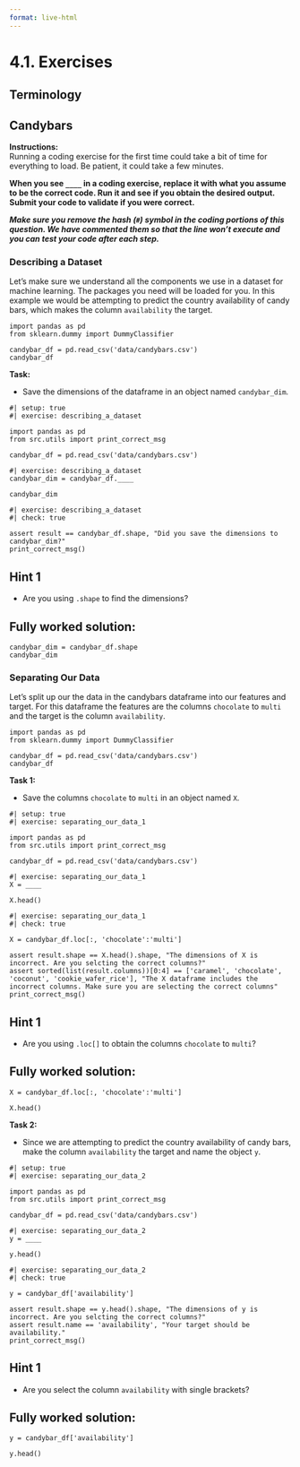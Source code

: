 ```yaml
---
format: live-html
---
```


<script src='../../src/quiz.js'></script>  

# 4.1. Exercises

## Terminology

<div id='mcq1'></div> 
<script>
    generateQuiz(
        'mcq1', 
        'Terminology: Target', 
        'Which is a synonym for <code>targets</code>?', 
        { 
        'Predictors': 'Not quite. You may want to have a read through of the definitions in this section.',
        'Records': 'Not quite. You may want to have a read through of the definitions in this section.',
        'Outputs': '',
        'Independent variables': 'Not quite. You may want to have a read through of the definitions in this section.'
        },
        'Outputs',
    );
</script>

<div id='mcq2'></div> 
<script>
    generateQuiz(
        'mcq2', 
        'Terminology: Feature', 
        'Which is a synonym for <code>feature</code>?', 
        { 
        'Testers': 'This, unfortunately, is not in the Machine learning vocabulary.',
        'Input': 'Input is a synonym for features! Well done.',
        'Examples': 'You may want to have a read through of the definitions in this section.',
        'Row': 'You may want to have a read through of the definitions in this section.'
        },
        'Input',
    );
</script>

## Candybars

**Instructions:**    
Running a coding exercise for the first time could take a bit of time for everything to load.  Be patient, it could take a few minutes. 

**When you see `____` in a coding exercise, replace it with what you assume to be the correct code. Run it and see if you obtain the desired output. Submit your code to validate if you were correct.**

_**Make sure you remove the hash (`#`) symbol in the coding portions of this question. We have commented them so that the line won't execute and you can test your code after each step.**_

### Describing a Dataset

Let's make sure we understand all the components we use in a dataset for machine learning. The packages you need will be loaded for you. In this example we would be attempting to predict the country availability of candy bars, which makes the column `availability` the target.

```pyodide
import pandas as pd
from sklearn.dummy import DummyClassifier

candybar_df = pd.read_csv('data/candybars.csv')
candybar_df
```

**Task:**<br>

- Save the dimensions of the dataframe in an object named `candybar_dim`.<br>

```pyodide
#| setup: true
#| exercise: describing_a_dataset

import pandas as pd
from src.utils import print_correct_msg

candybar_df = pd.read_csv('data/candybars.csv')
```


```pyodide
#| exercise: describing_a_dataset
candybar_dim = candybar_df.____

candybar_dim
```


```pyodide
#| exercise: describing_a_dataset
#| check: true

assert result == candybar_df.shape, "Did you save the dimensions to candybar_dim?"
print_correct_msg()
```

:::: { .hint exercise="describing_a_dataset"}
::: { .callout-note collapse="false"}

## Hint 1

- Are you using `.shape` to find the dimensions? 

:::
::::

:::: { .solution exercise="describing_a_dataset" }
::: { .callout-tip collapse="false"}

## Fully worked solution:
```pyodide
candybar_dim = candybar_df.shape
candybar_dim
```

:::
::::

<div id='mcq3'></div> 
<script>
    generateQuiz(
        'mcq3', 
        'Question 1', 
        'How many features does the data have?', 
        { 
        '8': 'This is not the number of features.',
        '9': '',
        '25': 'This is not the number of features.',
        '10': 'We don’t include the index or the target as a feature.'
        },
        '9',
    );
</script>

<div id='mcq4'></div> 
<script>
    generateQuiz(
        'mcq4', 
        'Question 2', 
        'How many examples does the data have?', 
        { 
        '9': 'This is the total number of columns, not the number of examples.',
        '8': 'This is the not the number of examples.',
        '25': '',
        '26': 'This is the not the number of examples.'
        },
        '25',
    );
</script>

<div id='mcq5'></div> 
<script>
    generateQuiz(
        'mcq5', 
        'Question 3', 
        'Would this be considered classification or regression?', 
        { 
        'Classification': '',
        'Regression': 'What would we be predicting, a numerical value or categorical?'
        },
        'Classification',
    );
</script>

### Separating Our Data

Let's split up our the data in the candybars dataframe into our features and target. 
For this dataframe the features are the columns `chocolate` to `multi` and the target is the column `availability`.

```pyodide
import pandas as pd
from sklearn.dummy import DummyClassifier

candybar_df = pd.read_csv('data/candybars.csv')
candybar_df
```

**Task 1:**<br>    

- Save the columns `chocolate` to `multi` in an object named `X`.<br>

```pyodide
#| setup: true
#| exercise: separating_our_data_1

import pandas as pd
from src.utils import print_correct_msg

candybar_df = pd.read_csv('data/candybars.csv')
```


```pyodide
#| exercise: separating_our_data_1
X = ____

X.head()
```


```pyodide
#| exercise: separating_our_data_1
#| check: true

X = candybar_df.loc[:, 'chocolate':'multi']

assert result.shape == X.head().shape, "The dimensions of X is incorrect. Are you selcting the correct columns?"
assert sorted(list(result.columns))[0:4] == ['caramel', 'chocolate', 'coconut', 'cookie_wafer_rice'], "The X dataframe includes the incorrect columns. Make sure you are selecting the correct columns"
print_correct_msg()
```

:::: { .hint exercise="separating_our_data_1"}
::: { .callout-note collapse="false"}

## Hint 1

- Are you using `.loc[]` to obtain the columns `chocolate` to `multi`?

:::
::::

:::: { .solution exercise="separating_our_data_1" }
::: { .callout-tip collapse="false"}

## Fully worked solution:
```pyodide
X = candybar_df.loc[:, 'chocolate':'multi']

X.head()
```

:::
::::


**Task 2:**<br>    

- Since we are attempting to predict the country availability of candy bars, make the column `availability` the target and name the object `y`.<br>

```pyodide
#| setup: true
#| exercise: separating_our_data_2

import pandas as pd
from src.utils import print_correct_msg

candybar_df = pd.read_csv('data/candybars.csv')
```


```pyodide
#| exercise: separating_our_data_2
y = ____

y.head()
```


```pyodide
#| exercise: separating_our_data_2
#| check: true

y = candybar_df['availability']

assert result.shape == y.head().shape, "The dimensions of y is incorrect. Are you selcting the correct columns?"
assert result.name == 'availability', "Your target should be availability."
print_correct_msg()

```

:::: { .hint exercise="separating_our_data_2"}
::: { .callout-note collapse="false"}

## Hint 1

- Are you select the column `availability` with single brackets?

:::
::::

:::: { .solution exercise="separating_our_data_2" }
::: { .callout-tip collapse="false"}

## Fully worked solution:
```pyodide
y = candybar_df['availability']

y.head()
```

:::
::::
